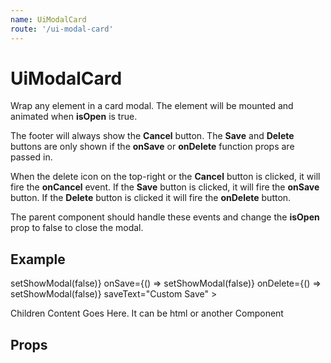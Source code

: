 ```yaml
---
name: UiModalCard
route: '/ui-modal-card'
---
```



# UiModalCard

Wrap any element in a card modal. The element will be mounted and animated when **isOpen** is true.

The footer will always show the **Cancel** button. The **Save** and **Delete** buttons are only shown if the **onSave** or **onDelete** function props are passed in.

When the delete icon on the top-right or the **Cancel** button is clicked, it will fire the **onCancel** event. If the **Save** button is clicked, it will fire the **onSave** button. If the **Delete** button is clicked it will fire the **onDelete** button.

The parent component should handle these events and change the **isOpen** prop to false to close the modal.

## Example

<Playground>
  <IFramePlayground minHeight={400} maxHeight={800}>
    <UiModalCard
      title="Example Modal"
      isOpen={true}
      onCancel={() => setShowModal(false)}
      onSave={() => setShowModal(false)}
      onDelete={() => setShowModal(false)}
      saveText="Custom Save"
    >
      <p>Children Content Goes Here. It can be html or another Component</p>
    </UiModalCard>
  </IFramePlayground>
</Playground>

## Props

<Props of={UiModalCard} />

